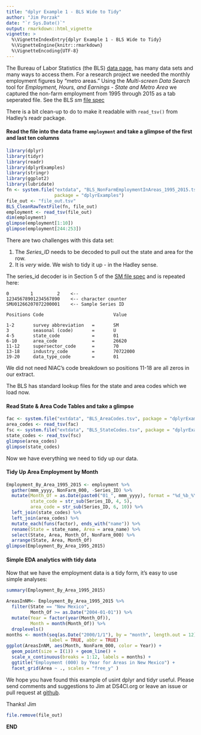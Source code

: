 ```yaml
---
title: "dplyr Example 1 - BLS Wide to Tidy"
author: "Jim Porzak"
date: "`r Sys.Date()`"
output: rmarkdown::html_vignette
vignette: >
  %\VignetteIndexEntry{dplyr Example 1 - BLS Wide to Tidy}
  %\VignetteEngine{knitr::rmarkdown}
  %\VignetteEncoding{UTF-8}
---
```


The Bureau of Labor Statistics (the BLS) [data page](http://www.bls.gov/data/), has
many data sets and many ways to access them. For a research project we needed the
monthly employment figures by "metro areas." Using the _Multi-screen Data Search_ tool for _Employment, Hours, and Earnings - State and Metro Area_ we captured the non-farm employment from 1995 through 2015 as a tab seperated file. See the BLS _sm_ [file spec](http://download.bls.gov/pub/time.series/sm/sm.txt)

There is a bit clean-up to do to make it readable with `read_tsv()` from Hadley's readr package.

#### Read the file into the data frame `employment` and take a glimpse of the first and last  ten columns

```r
library(dplyr)
library(tidyr)
library(readr)
library(dplyrExamples)
library(stringr)
library(ggplot2)
library(lubridate)
fn <- system.file("extdata", "BLS_NonFarmEmploymentInAreas_1995_2015.tsv",
                  package = "dplyrExamples")
file_out <- "file_out.tsv"
BLS_CleanRawTextFile(fn, file_out)
employment <- read_tsv(file_out)
dim(employment)
glimpse(employment[1:10])
glimpse(employment[244:253])
```

There are two challenges with this data set:

1. The *Series_ID* needs to be decoded to pull out the state and area for the row. 
1. It is _very_ wide. We wish to tidy it up - in the Hadley sense.

The series_id decoder is in Section 5 of the [SM file spec](http://download.bls.gov/pub/time.series/sm/sm.txt) and is repeated here:

```
0        1         2    <--
12345678901234567890    <-- character counter 
SMU01266207072200001    <-- Sample Series ID

Positions Code		          			Value

1-2       survey abbreviation	=		SM
3         seasonal (code)   	=		U
4-5       state_code	      	=		01
6-10      area_code	        	=		26620
11-12     supersector_code  	=		70
13-18     industry_code	    	=		70722000
19-20     data_type_code  		=		01
```
We did not need NIAC's code breakdown so positions 11-18 are all zeros in our extract.

The BLS has standard lookup files for the state and area codes which we load now.

#### Read State & Area Code Tables and take a glimpse
```r
fac <- system.file("extdata", "BLS_AreaCodes.tsv", package = "dplyrExamples")
area_codes <- read_tsv(fac)
fsc <- system.file("extdata", "BLS_StateCodes.tsv", package = "dplyrExamples")
state_codes <- read_tsv(fsc)
glimpse(area_codes)
glimpse(state_codes)
```

Now we have everything we need to tidy up our data.

#### Tidy Up Area Employment by Month
```r
Employment_By_Area_1995_2015 <- employment %>%
  gather(mmm_yyyy, NonFarm_000, -Series_ID) %>%
  mutate(Month_Of = as.Date(paste0("01_", mmm_yyyy), format = "%d_%b_%Y"),
         state_code = str_sub(Series_ID, 4, 5),
         area_code = str_sub(Series_ID, 6, 10)) %>%
  left_join(state_codes) %>%
  left_join(area_codes) %>%
  mutate_each(funs(factor), ends_with("name")) %>% 
  rename(State = state_name, Area = area_name) %>%
  select(State, Area, Month_Of, NonFarm_000) %>%
  arrange(State, Area, Month_Of)
glimpse(Employment_By_Area_1995_2015)
```

#### Simple EDA analytics with tidy data
Now that we have the employment data is a tidy form, it's easy to use simple analyses:

```r
summary(Employment_By_Area_1995_2015)

AreasInNM<- Employment_By_Area_1995_2015 %>% 
  filter(State == "New Mexico",
         Month_Of >= as.Date("2004-01-01")) %>% 
  mutate(Year = factor(year(Month_Of)),
         Month = month(Month_Of)) %>% 
  droplevels()
months <- month(seq(as.Date("2000/1/1"), by = "month", length.out = 12), 
                label = TRUE, abbr = TRUE)
ggplot(AreasInNM, aes(Month, NonFarm_000, color = Year)) + 
  geom_point(size = I(1)) + geom_line() + 
  scale_x_continuous(breaks = 1:12, labels = months) + 
  ggtitle("Employment (000) by Year for Areas in New Mexico") + 
  facet_grid(Area ~ ., scales = "free_y" )
```

We hope you have found this example of usint dplyr and tidyr useful. Please send comments and suggestions to Jim at DS4CI.org or leave an issue or pull request at [github](https://github.com/ds4ci/dplyrExamples).

Thanks!
Jim

```r
file.remove(file_out)
```

  **END**
